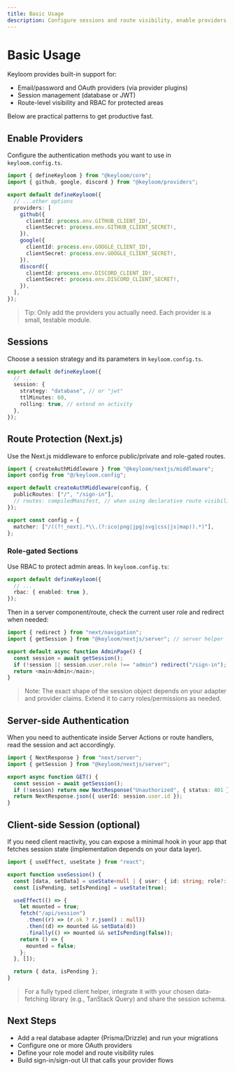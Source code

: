 ```yaml
---
title: Basic Usage
description: Configure sessions and route visibility, enable providers, and work with roles in your Keyloom app.
---
```


# Basic Usage

Keyloom provides built-in support for:

- Email/password and OAuth providers (via provider plugins)
- Session management (database or JWT)
- Route-level visibility and RBAC for protected areas

Below are practical patterns to get productive fast.

## Enable Providers

Configure the authentication methods you want to use in `keyloom.config.ts`.

```ts title="keyloom.config.ts (Multiple OAuth Providers)"
import { defineKeyloom } from "@keyloom/core";
import { github, google, discord } from "@keyloom/providers";

export default defineKeyloom({
  // ...other options
  providers: [
    github({
      clientId: process.env.GITHUB_CLIENT_ID!,
      clientSecret: process.env.GITHUB_CLIENT_SECRET!,
    }),
    google({
      clientId: process.env.GOOGLE_CLIENT_ID!,
      clientSecret: process.env.GOOGLE_CLIENT_SECRET!,
    }),
    discord({
      clientId: process.env.DISCORD_CLIENT_ID!,
      clientSecret: process.env.DISCORD_CLIENT_SECRET!,
    }),
  ],
});
```

> Tip: Only add the providers you actually need. Each provider is a small, testable module.

## Sessions

Choose a session strategy and its parameters in `keyloom.config.ts`.

```ts title="keyloom.config.ts (Session strategy)"
export default defineKeyloom({
  // ...
  session: {
    strategy: "database", // or "jwt"
    ttlMinutes: 60,
    rolling: true, // extend on activity
  },
});
```

## Route Protection (Next.js)

Use the Next.js middleware to enforce public/private and role-gated routes.

```ts title="middleware.ts"
import { createAuthMiddleware } from "@keyloom/nextjs/middleware";
import config from "@/keyloom.config";

export default createAuthMiddleware(config, {
  publicRoutes: ["/", "/sign-in"],
  // routes: compiledManifest, // when using declarative route visibility
});

export const config = {
  matcher: ["/((?!_next|.*\\.(?:ico|png|jpg|svg|css|js|map)).*)"],
};
```

### Role-gated Sections

Use RBAC to protect admin areas. In `keyloom.config.ts`:

```ts title="keyloom.config.ts (RBAC)"
export default defineKeyloom({
  // ...
  rbac: { enabled: true },
});
```

Then in a server component/route, check the current user role and redirect when needed:

```ts title="app/admin/page.tsx"
import { redirect } from "next/navigation";
import { getSession } from "@keyloom/nextjs/server"; // server helper

export default async function AdminPage() {
  const session = await getSession();
  if (!session || session.user.role !== "admin") redirect("/sign-in");
  return <main>Admin</main>;
}
```

> Note: The exact shape of the session object depends on your adapter and provider claims. Extend it to carry roles/permissions as needed.

## Server-side Authentication

When you need to authenticate inside Server Actions or route handlers, read the session and act accordingly.

```ts title="app/api/private/route.ts"
import { NextResponse } from "next/server";
import { getSession } from "@keyloom/nextjs/server";

export async function GET() {
  const session = await getSession();
  if (!session) return new NextResponse("Unauthorized", { status: 401 });
  return NextResponse.json({ userId: session.user.id });
}
```

## Client-side Session (optional)

If you need client reactivity, you can expose a minimal hook in your app that fetches session state (implementation depends on your data layer).

```ts title="lib/use-session.ts"
import { useEffect, useState } from "react";

export function useSession() {
  const [data, setData] = useState<null | { user: { id: string; role?: string } }>(null);
  const [isPending, setIsPending] = useState(true);

  useEffect(() => {
    let mounted = true;
    fetch("/api/session")
      .then((r) => (r.ok ? r.json() : null))
      .then((d) => mounted && setData(d))
      .finally(() => mounted && setIsPending(false));
    return () => {
      mounted = false;
    };
  }, []);

  return { data, isPending };
}
```

> For a fully typed client helper, integrate it with your chosen data-fetching library (e.g., TanStack Query) and share the session schema.

## Next Steps

- Add a real database adapter (Prisma/Drizzle) and run your migrations
- Configure one or more OAuth providers
- Define your role model and route visibility rules
- Build sign-in/sign-out UI that calls your provider flows

